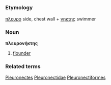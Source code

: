 =={{el}}==
===Etymology===
[[πλευρο]] side, chest wall + [[νηκτης]] swimmer
===Noun===
'''πλευρονήκτης'''
#[[flounder]]
===Related terms===
[[Pleuronectes]]
[[Pleuronectidae]]
[[Pleuronectiformes]]